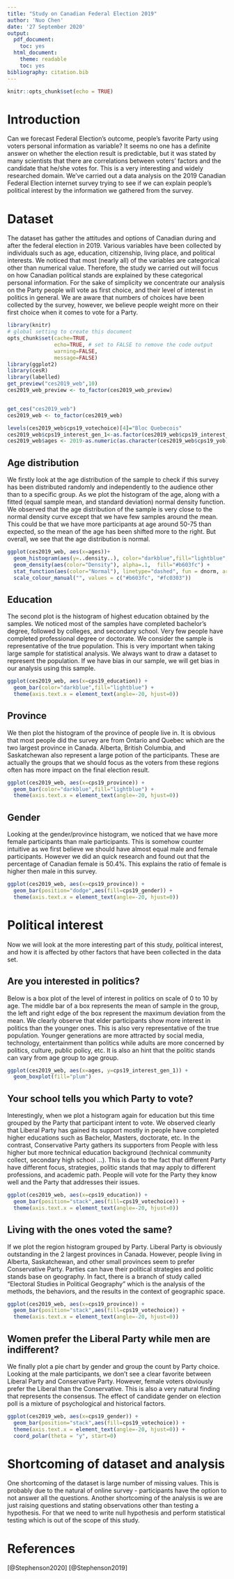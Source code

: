 ---
title: "Study on Canadian Federal Election 2019"
author: 'Nuo Chen'
date: '27 September 2020'
output:
  pdf_document:
    toc: yes
  html_document:
    theme: readable
    toc: yes
bibliography: citation.bib
---

```{r setup, include=FALSE}
knitr::opts_chunk$set(echo = TRUE)
```
# Introduction

Can we forecast Federal Election's outcome, people's favorite Party using voters personal information as variable? It seems no one has a definite answer on whether the election result is predictable, but it was stated by many scientists that there are correlations between voters' factors and the candidate that he/she votes for. This is a very interesting and widely researched domain. We've carried out a data analysis on the 2019 Canadian Federal Election internet survey trying to see if we can explain people's political interest by the information we gathered from the survey. 


# Dataset

The dataset has gather the attitudes and options of Canadian during and after the federal election in 2019. Various variables have been collected by individuals such as age, education, citizenship, living place, and political interests. We noticed that most (nearly all) of the variables are categorical other than numerical value. Therefore, the study we carried out will focus on how Canadian political stands are explained by these categorical personal information. For the sake of simplicity we concentrate our analysis on the Party people will vote as first choice, and their level of interest in politics in general. We are aware that numbers of choices have been collected by the survey, however, we believe people weight more on their first choice when it comes to vote for a Party.


```{r, echo=FALSE, results='hide', message=FALSE}
library(knitr)
# global setting to create this document
opts_chunk$set(cache=TRUE,
               echo=TRUE, # set to FALSE to remove the code output
               warning=FALSE, 
               message=FALSE)
library(ggplot2)
library(cesR)
library(labelled)
get_preview("ces2019_web",10)
ces2019_web_preview <- to_factor(ces2019_web_preview)


get_ces("ces2019_web")
ces2019_web <- to_factor(ces2019_web)

levels(ces2019_web$cps19_votechoice)[4]="Bloc Quebecois"
ces2019_web$cps19_interest_gen_1<-as.factor(ces2019_web$cps19_interest_gen_1)
ces2019_web$ages <- 2019-as.numeric(as.character(ces2019_web$cps19_yob))
```


## Age distribution

We firstly look at the age distribution of the sample to check if this survey has been distributed randomly and independently to the audience other than to a specific group. As we plot the histogram of the age, along with a fitted (equal sample mean, and standard deviation) normal density function. We observed that the age distribution of the sample is very close to the normal density curve except that we have few samples around the mean. This could be that we have more participants at age around 50-75 than expected, so the mean of the age has been shifted more to the right. But overall, we see that the age distribution is normal.


```{r ,echo=FALSE, fig.align='center'}
ggplot(ces2019_web, aes(x=ages))+
  geom_histogram(aes(y=..density..), color="darkblue",fill="lightblue", binwidth = 5)+
  geom_density(aes(color="Density"), alpha=.1,  fill="#b603fc") +
  stat_function(aes(color="Normal"), linetype="dashed", fun = dnorm, args = list(mean = mean(ces2019_web$ages), sd = sd(ces2019_web$ages))) +
  scale_colour_manual("", values = c("#b603fc", "#fc0303"))
```


## Education

The second plot is the histogram of highest education obtained by the samples. We noticed most of the samples have completed bachelor's degree, followed by colleges, and secondary school. Very few people have completed professional degree or doctorate. We consider the sample is representative of the true population. This is very important when taking large sample for statistical analysis. We always want to draw a dataset to represent the population. If we have bias in our sample, we will get bias in our analysis using this sample.


```{r ,echo=FALSE, fig.align='center'}
ggplot(ces2019_web, aes(x=cps19_education)) +
  geom_bar(color="darkblue",fill="lightblue") +
  theme(axis.text.x = element_text(angle=-20, hjust=0))
```


## Province

We then plot the histogram of the province of people live in. It is obvious that most people did the survey are from Ontario and Quebec which are the two largest province in Canada. Alberta, British Columbia, and Saskatchewan also represent a large potion of the participants. These are actually the groups that we should focus as the voters from these regions often has more impact on the final election result. 


```{r ,echo=FALSE, fig.align='center'}
ggplot(ces2019_web, aes(x=cps19_province)) +
  geom_bar(color="darkblue",fill="lightblue") +
  theme(axis.text.x = element_text(angle=-20, hjust=0))
```


## Gender

Looking at the gender/province histogram, we noticed that we have more female participants than male participants. This is somehow counter intuitive as we first believe we should have almost equal male and female participants. However we did an quick research and found out that the percentage of Canadian female is 50.4%. This explains the ratio of female is higher then male in this survey.


```{r ,echo=FALSE, fig.align='center'}
ggplot(ces2019_web, aes(x=cps19_province)) +
  geom_bar(position="dodge",aes(fill=cps19_gender)) +
  theme(axis.text.x = element_text(angle=-20, hjust=0))
```


# Political interest

Now we will look at the more interesting part of this study, political interest, and how it is affected by other factors that have been collected in the data set.

## Are you interested in politics?

Below is a box plot of the level of interest in politics on scale of 0 to 10 by age. The middle bar of a box represents the mean of sample in the group, the left and right edge of the box represent the maximum deviation from the mean. We clearly observe that elder participants show more interest in politics than the younger ones. This is also very representative of the true population. Younger generations are more attracted by social media, technology, entertainment than politics while adults are more concerned by politics, culture, public policy, etc. It is also an hint that the politic stands can vary from age group to age group.


```{r ,echo=FALSE, fig.align='center'}
ggplot(ces2019_web, aes(x=ages, y=cps19_interest_gen_1)) +
  geom_boxplot(fill="plum")
```


## Your school tells you which Party to vote?

Interestingly, when we plot a histogram again for education but this time grouped by the Party that participant intent to vote. We observed clearly that Liberal Party has gained its support mostly in people have completed higher educations such as Bachelor, Masters, doctorate, etc. In the contrast, Conservative Party gathers its supporters from People with less higher but more technical education background (technical community collect, secondary high school ...). This is due to the fact that different Party have different focus, strategies, politic stands that may apply to different professions, and academic path. People will vote for the Party they know well and the Party that addresses their issues.


```{r ,echo=FALSE, fig.align='center'}
ggplot(ces2019_web, aes(x=cps19_education)) +
  geom_bar(position="stack",aes(fill=cps19_votechoice)) +
  theme(axis.text.x = element_text(angle=-20, hjust=0))
```

## Living with the ones voted the same?

If we plot the region histogram grouped by Party. Liberal Party is obviously outstanding in the 2 largest provinces in Canada. However, people living in Alberta, Saskatchewan, and other small provinces seem to prefer Conservative Party. Parties can have their political strategies and politic stands base on geography. In fact, there is a branch of study called "Electoral Studies in Political Geography" which is the analysis of the methods, the behaviors, and the results in the context of geographic space.

```{r ,echo=FALSE, fig.align='center'}
ggplot(ces2019_web, aes(x=cps19_province)) +
  geom_bar(position="stack",aes(fill=cps19_votechoice)) +
  theme(axis.text.x = element_text(angle=-20, hjust=0))
```

## Women prefer the Liberal Party while men are indifferent?

We finally plot a pie chart by gender and group the count by Party choice. Looking at the male participants, we don't see a clear favorite between Liberal Party and Conservative Party. However, female voters obviously prefer the Liberal than the Conservative. This is also a very natural finding that represents the consensus. The effect of candidate gender on election poll is a mixture of psychological and historical factors.

```{r ,echo=FALSE, fig.align='center'}
ggplot(ces2019_web, aes(x=cps19_gender)) +
  geom_bar(position="stack",aes(fill=cps19_votechoice)) +
  theme(axis.text.x = element_text(angle=-20, hjust=0)) +
  coord_polar(theta = "y", start=0)
```

# Shortcoming of dataset and analysis

One shortcoming of the dataset is large number of missing values. This is probably due to the natural of online survey - participants have the option to not answer all the questions. Another shortcoming of the analysis is we are just raising questions and stating observations other than testing a hypothesis. For that we need to write null hypothesis and perform statistical testing which is out of the scope of this study.

# References

[@Stephenson2020]
[@Stephenson2019]
